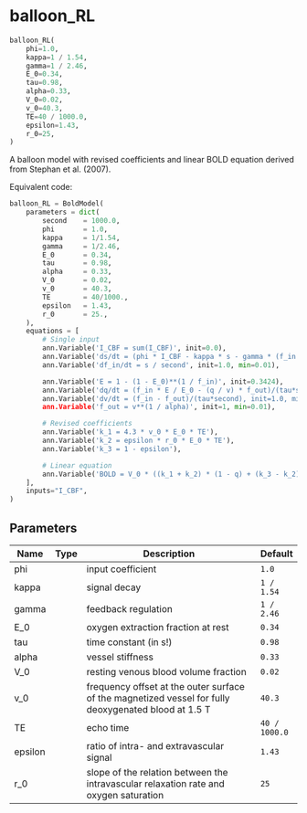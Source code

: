 # balloon_RL { #ANNarchy.extensions.bold.PredefinedModels.balloon_RL }

```python
balloon_RL(
    phi=1.0,
    kappa=1 / 1.54,
    gamma=1 / 2.46,
    E_0=0.34,
    tau=0.98,
    alpha=0.33,
    V_0=0.02,
    v_0=40.3,
    TE=40 / 1000.0,
    epsilon=1.43,
    r_0=25,
)
```

A balloon model with revised coefficients and linear BOLD equation derived from Stephan et al. (2007).

Equivalent code:

```python
balloon_RL = BoldModel(
    parameters = dict(
        second    = 1000.0,
        phi       = 1.0,
        kappa     = 1/1.54,
        gamma     = 1/2.46,
        E_0       = 0.34,
        tau       = 0.98,
        alpha     = 0.33,
        V_0       = 0.02,
        v_0       = 40.3,
        TE        = 40/1000.,
        epsilon   = 1.43,
        r_0       = 25.,
    ),
    equations = [
        # Single input
        ann.Variable('I_CBF = sum(I_CBF)', init=0.0),
        ann.Variable('ds/dt = (phi * I_CBF - kappa * s - gamma * (f_in - 1))/second', init=0.0),
        ann.Variable('df_in/dt = s / second', init=1.0, min=0.01),

        ann.Variable('E = 1 - (1 - E_0)**(1 / f_in)', init=0.3424),
        ann.Variable('dq/dt = (f_in * E / E_0 - (q / v) * f_out)/(tau*second)', init=1.0, min=0.01),
        ann.Variable('dv/dt = (f_in - f_out)/(tau*second), init=1.0, min=0.01),
        ann.Variable('f_out = v**(1 / alpha)', init=1, min=0.01),

        # Revised coefficients
        ann.Variable('k_1 = 4.3 * v_0 * E_0 * TE'),
        ann.Variable('k_2 = epsilon * r_0 * E_0 * TE'),
        ann.Variable('k_3 = 1 - epsilon'),

        # Linear equation
        ann.Variable('BOLD = V_0 * ((k_1 + k_2) * (1 - q) + (k_3 - k_2) * (1 - v))'),
    ],
    inputs="I_CBF",
)
```

## Parameters {.doc-section .doc-section-parameters}

| Name    | Type   | Description                                                                                          | Default       |
|---------|--------|------------------------------------------------------------------------------------------------------|---------------|
| phi     |        | input coefficient                                                                                    | `1.0`         |
| kappa   |        | signal decay                                                                                         | `1 / 1.54`    |
| gamma   |        | feedback regulation                                                                                  | `1 / 2.46`    |
| E_0     |        | oxygen extraction fraction at rest                                                                   | `0.34`        |
| tau     |        | time constant (in s!)                                                                                | `0.98`        |
| alpha   |        | vessel stiffness                                                                                     | `0.33`        |
| V_0     |        | resting venous blood volume fraction                                                                 | `0.02`        |
| v_0     |        | frequency offset at the outer surface of the magnetized vessel for fully deoxygenated blood at 1.5 T | `40.3`        |
| TE      |        | echo time                                                                                            | `40 / 1000.0` |
| epsilon |        | ratio of intra- and extravascular signal                                                             | `1.43`        |
| r_0     |        | slope of the relation between the intravascular relaxation rate and oxygen saturation                | `25`          |